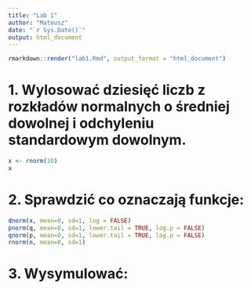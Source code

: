 ---
title: "Lab 1"
author: "Mateusz"
date: "`r Sys.Date()`"
output: html_document
---
```{R}
rmarkdown::render("lab1.Rmd", output_format = "html_document")
```

# 1. Wylosować dziesięć liczb z rozkładów normalnych o średniej dowolnej i odchyleniu standardowym dowolnym. 

```{R}
x <- rnorm(10)
x
```
# 2. Sprawdzić co oznaczają funkcje: 

```{R}
dnorm(x, mean=0, sd=1, log = FALSE) 
pnorm(q, mean=0, sd=1, lower.tail = TRUE, log.p = FALSE) 
qnorm(p, mean=0, sd=1, lower.tail = TRUE, log.p = FALSE) 
rnorm(n, mean=0, sd=1) 
```

# 3. Wysymulować: 
